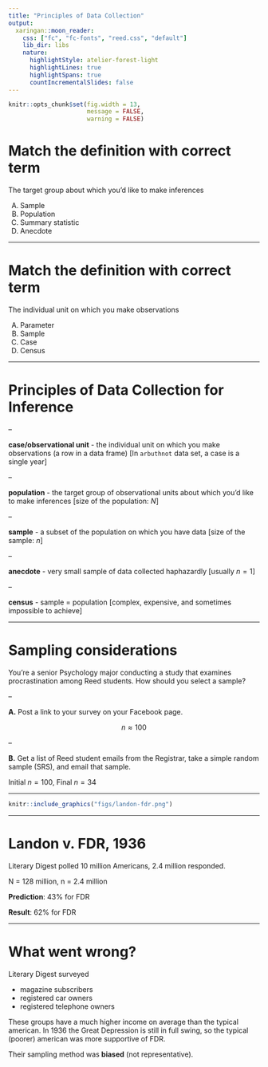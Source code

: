 ```yaml
---
title: "Principles of Data Collection"
output:
  xaringan::moon_reader:
    css: ["fc", "fc-fonts", "reed.css", "default"]
    lib_dir: libs
    nature:
      highlightStyle: atelier-forest-light
      highlightLines: true
      highlightSpans: true
      countIncrementalSlides: false
---
```


```r
knitr::opts_chunk$set(fig.width = 13, 
                      message = FALSE, 
                      warning = FALSE)
```

# Match the definition with correct term

The target group about which you'd like to make inferences

<ol type="A">
  <li>Sample</li>
  <li>Population</li>
  <li>Summary statistic</li>
  <li>Anecdote</li>
</ol>

---

# Match the definition with correct term

The individual unit on which you make observations

<ol type="A">
  <li>Parameter</li>
  <li>Sample</li>
  <li>Case</li>
  <li>Census</li>
</ol>

---

# Principles of Data Collection for Inference

--

**case/observational unit** - the individual unit on which you make observations (a row in a data frame) [In `arbuthnot` data set, a case is a single year]

--

**population** - the target group of observational units about which you'd like to make inferences [size of the population: $N$]

--

**sample** - a subset of the population on which you have data [size of the sample: $n$]

--

**anecdote** - very small sample of data collected haphazardly [usually $n = 1$]

--

**census** - sample = population [complex, expensive, and sometimes impossible to achieve]

---

# Sampling considerations

You're a senior Psychology major conducting a study that examines procrastination among Reed students.  How should you select a sample?

--

**A.** Post a link to your survey on your Facebook page.

$$n \approx 100$$

--

**B.** Get a list of Reed student emails from the Registrar, take a simple random sample (SRS), and email that sample.

Initial $n = 100$, Final $n = 34$

---

```r
knitr::include_graphics("figs/landon-fdr.png")
```

---

# Landon v. FDR, 1936

Literary Digest polled 10 million Americans, 2.4 million responded.

N = 128 million, n = 2.4 million

**Prediction**: 43% for FDR

**Result**: 62% for FDR

---

# What went wrong?

Literary Digest surveyed

- magazine subscribers
- registered car owners
- registered telephone owners

These groups have a much higher income on average than the typical
american. In 1936 the Great Depression is still in full swing, so the 
typical (poorer) american was more supportive of FDR.

Their sampling method was **biased** (not representative).



